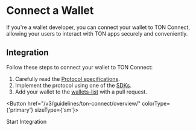 
# Connect a Wallet

If you're a wallet developer, you can connect your wallet to TON Connect, allowing your users to interact with TON apps securely and conveniently.

## Integration

Follow these steps to connect your wallet to TON Connect:

1. Carefully read the [Protocol specifications](/v3/guidelines/ton-connect/overview/).
2. Implement the protocol using one of the [SDKs](/v3/guidelines/ton-connect/guidelines/developers).
3. Add your wallet to the [wallets-list](https://github.com/ton-blockchain/wallets-list) with a pull request.


<Button href="/v3/guidelines/ton-connect/overview/" colorType={'primary'} sizeType={'sm'}>

Start Integration

</Button>

